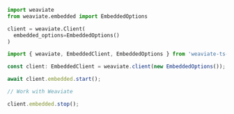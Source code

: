 
<Tabs groupId="languages">
  <TabItem value="py" label="Python">

  ```python
  import weaviate
  from weaviate.embedded import EmbeddedOptions

  client = weaviate.Client(
    embedded_options=EmbeddedOptions()
  )
  ```

  </TabItem>
  <TabItem value="js" label="TypeScript">

  ```js
  import { weaviate, EmbeddedClient, EmbeddedOptions } from 'weaviate-ts-embedded';

  const client: EmbeddedClient = weaviate.client(new EmbeddedOptions());

  await client.embedded.start();

  // Work with Weaviate

  client.embedded.stop();
  ```

  </TabItem>
</Tabs>
